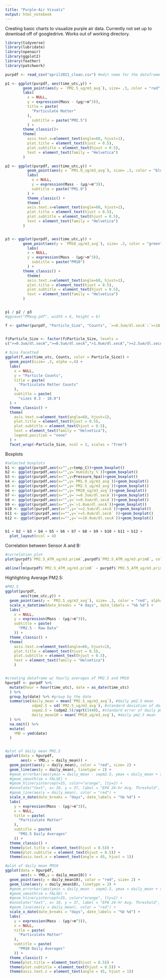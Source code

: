 ```yaml
---
title: "Purple-Air Visuals"
output: html_notebook
---
```

Creating basic charts to visualize purple air data. Currently not set up to download off of googledrive. Works out of working directory. 


```r
library(tidyverse)
library(lubridate)
library(openair)
library(ggplot2)
library(feather)
library(patchwork)
```



```r
purpdf <- read_csv("april2021_clean.csv") #edit name for the dataframe that you want to look at. 

```




```r

p1 <- ggplot(purpdf, aes(time_utc,y)) +
        geom_point(aes(y = `PM2.5_ug/m3_avg`), size= .3, color = "red", alpha =.4) +
        labs(
          x = NULL,
          y = expression(Mass - (μg/~m^3)),
          title = paste(
            "Particulate Matter"
          ),
            subtitle = paste("PM2.5")
          ) +
        theme_classic()+
        theme(
          axis.text.x=element_text(angle=60, hjust=1),
          plot.title = element_text(hjust = 0.5),
          plot.subtitle = element_text(hjust = 0.5), 
          text = element_text(family = "Helvetica")
        ) 

p2 <- ggplot(purpdf, aes(time_utc,y)) +
          geom_point(aes(y = `PM1.0_ug/m3_avg`), size= .3, color = "blue", alpha =.4) +
          labs(
            x = NULL,
            y = expression(Mass - (μg/~m^3)),
            subtitle = paste("PM1.0")
          ) +
          theme_classic() +
          theme(
          axis.text.x=element_text(angle=60, hjust=1),
          plot.title = element_text(hjust = 0.5),
          plot.subtitle = element_text(hjust = 0.5), 
          text = element_text(family = "Helvetica")
        ) 


p3 <- ggplot(purpdf, aes(time_utc,y)) +
        geom_point(aes(y = `PM10_ug/m3_avg`), size= .3, color = "green", alpha =.4) +
          labs(
          x = NULL,
          y = expression(Mass - (μg/~m^3)),
            subtitle = paste("PM10")
          ) +
        theme_classic() +
          theme(
          axis.text.x=element_text(angle=60, hjust=1),
          plot.title = element_text(hjust = 0.5),
          plot.subtitle = element_text(hjust = 0.5), 
          text = element_text(family = "Helvetica")
        ) 


p1 / p2 / p3 
#ggsave("PMavg.pdf", width = 6, height = 6)
```




```r

f <- gather(purpdf, "Particle_Size", "Counts", `>=0.3um/dl.secA`:`>=10.0um/dl.secA`) 


f$Particle_Size <- factor(f$Particle_Size, levels = 
c(">=0.3um/dl.secA",">=0.5um/dl.secA",">1.0um/dl.secA",">=2.5um/dl.secA",">=5.0um/dl.secA",">=10.0um/dl.secA"))
 
# bins Facetted 
ggplot(f,aes(time_utc, Counts, color = Particle_Size)) +
  geom_point(size= .3, alpha =.4) +
  labs(
    x = NULL,
    y = "Particle Counts",
    title = paste(
      "Particulate Matter Counts"
    ),
    subtitle = paste(
      "sizes 0.3 - 10.0")
  ) +
  theme_classic() +
  theme(
    axis.text.x=element_text(angle=60, hjust=1),
    plot.title = element_text(hjust = 0.5),
    plot.subtitle = element_text(hjust = 0.5), 
    text = element_text(family = "Helvetica"),
    legend.position = "none"
  ) +
  facet_wrap(~Particle_Size, ncol = 3, scales = "free")

```

Boxplots


```r

#selected boxplots
b1 <- ggplot(purpdf,aes(x="",y=temp_C))+geom_boxplot()
b2 <- ggplot(purpdf,aes(x="",y=`Humidity_%`))+geom_boxplot()
b3 <- ggplot(purpdf,aes(x="",y=Pressure_hpa))+geom_boxplot()
b4 <- ggplot(purpdf,aes(x="",y=`PM1.0_ug/m3_avg`))+geom_boxplot()
b5 <- ggplot(purpdf,aes(x="",y=`PM2.5_ug/m3_avg`))+geom_boxplot()
b6 <- ggplot(purpdf,aes(x="",y=`PM10_ug/m3_avg`))+geom_boxplot()
b7 <- ggplot(purpdf,aes(x="",y=`>=0.3um/dl.secA`))+geom_boxplot()
b8 <- ggplot(purpdf,aes(x="",y=`>=0.5um/dl.secA`))+geom_boxplot()
b9 <- ggplot(purpdf,aes(x="",y=`>1.0um/dl.secA`))+geom_boxplot()
b10 <- ggplot(purpdf,aes(x="",y=`>=2.5um/dl.secA`))+geom_boxplot()
b11 <- ggplot(purpdf,aes(x="",y=`>=5.0um/dl.secA` ))+geom_boxplot()
b12 <- ggplot(purpdf,aes(x="",y=`>=10.0um/dl.secA`))+geom_boxplot()


b1 + b2 + b3 + b4 + b5 + b6 + b7 + b8 + b9 + b10 + b11 + b12 +
  plot_layout(ncol = 4) 

```

Correlation between Sensor A and B:

```r
#correlation plot
plot(purpdf$`PM2.5_ATM_ug/m3.primA`,purpdf$`PM2.5_ATM_ug/m3.primB`, col = "lightblue", main = paste("Correlation:", round(cor(purpdf$`PM2.5_ATM_ug/m3.primA`, purpdf$`PM2.5_ATM_ug/m3.primB`), 2)), xlab = "Sensor A", ylab = "Sensor B",
       )
abline(lm(purpdf$`PM2.5_ATM_ug/m3.primB` ~ purpdf$`PM2.5_ATM_ug/m3.primA`), col = "red", lwd = 3)
```


Highlighting Average PM2.5:

```r
#PM2.5
ggplot(purpdf,
       aes(time_utc,y)) +
  geom_point(aes(y = `PM2.5_ug/m3_avg`), size= .3, color = "red", alpha =.4) +
  scale_x_datetime(date_breaks = "4 days", date_labels = "%b %d") +
  labs(
    x = NULL,
    y = expression(Mass - (μg/~m^3)),
    subtitle = paste(
      "PM2.5 - Raw Data"
    )) +
  theme_classic() +
  theme(
    axis.text.x=element_text(angle=60, hjust=1),
    plot.title = element_text(hjust = 0.5),
    plot.subtitle = element_text(hjust = 0.5), 
    text = element_text(family = "Helvetica")
    )



```


```r
#creating dataframe w/ hourly averages of PM2.5 and PM10
hpurpdf <- purpdf %>%
  mutate(hour = hour(time_utc), date = as_date(time_utc)
  ) %>%
  group_by(date) %>% #group by the date
  summarise(daily_mean = mean(`PM2.5_ug/m3_avg`), #daily pm2.5 mean
            sdpm2.5 = sd(`PM2.5_ug/m3_avg`), #standard deviation of daily pm2.5
            sepm2.5 = (sdpm2.5)/sqrt(1440), #standard error of daily pm2.5
            daily_mean10 = mean(`PM10_ug/m3_avg`), #daily pm2.5 mean
  ) %>%
  na.omit() %>%
  mutate(
    YMD = ymd(date)
  )


#plot of daily mean PM2.5
ggplot(data = hpurpdf,
       aes(x = YMD,y = daily_mean)) +
  geom_point(aes(y = daily_mean), color = "red", size= 2) +
  geom_line(aes(y = daily_mean), linetype = 2) +
  #geom_errorbar(aes(ymin = daily_mean - sepm2.5, ymax = daily_mean + sepm2.5), size = .2, width = 1,alpha = .3) +
  #geom_smooth(se = FALSE) +
  #geom_hline(yintercept=35, color="orange", lty=2) +
  #annotate("text", x= 10, y = 37, label = "EPA 24-hr Avg. Threshold", size = 3) +
  #geom_line(aes(y = daily_mean), color = "red") +
  scale_x_date(date_breaks = "days", date_labels = "%b %d") +
  labs(
    y = expression(Mass - (μg/~m^3)),
    x = NULL,
    title = paste(
      "Particulate Matter"
    ),
    subtitle = paste(
      "PM2.5 Daily Averages"
    )) +
  theme_classic() +
  theme(plot.title = element_text(hjust = 0.5)) +
  theme(plot.subtitle = element_text(hjust = 0.5)) +
  theme(axis.text.x = element_text(angle = 45, hjust = 1))

```
```r

#plot of daily mean PM10
ggplot(data = hpurpdf,
       aes(x = YMD,y = daily_mean10)) +
  geom_point(aes(y = daily_mean10), color = "red", size= 2) +
  geom_line(aes(y = daily_mean10), linetype = 2) +
  #geom_errorbar(aes(ymin = daily_mean - sepm2.5, ymax = daily_mean + sepm2.5), size = .2, width = 1,alpha = .3) +
  #geom_smooth(se = FALSE) +
  #geom_hline(yintercept=35, color="orange", lty=2) +
  #annotate("text", x= 10, y = 37, label = "EPA 24-hr Avg. Threshold", size = 3) +
  #geom_line(aes(y = daily_mean), color = "red") +
  scale_x_date(date_breaks = "days", date_labels = "%b %d") +
  labs(
    y = expression(Mass - (μg/~m^3)),
    x = NULL,
    title = paste(
      "Particulate Matter"
    ),
    subtitle = paste(
      "PM10 Daily Averages"
    )) +
  theme_classic() +
  theme(plot.title = element_text(hjust = 0.5)) +
  theme(plot.subtitle = element_text(hjust = 0.5)) +
  theme(axis.text.x = element_text(angle = 45, hjust = 1))

```







